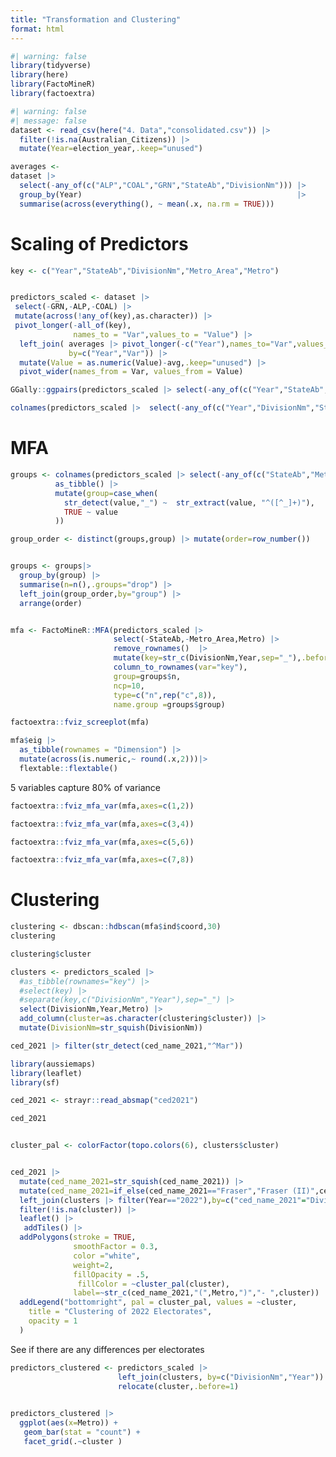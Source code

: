 ```yaml
---
title: "Transformation and Clustering"
format: html
---
```



```r
#| warning: false
library(tidyverse)
library(here)
library(FactoMineR)
library(factoextra)
```


```r
#| warning: false
#| message: false
dataset <- read_csv(here("4. Data","consolidated.csv")) |>
  filter(!is.na(Australian_Citizens)) |>
  mutate(Year=election_year,.keep="unused")

averages <- 
dataset |>
  select(-any_of(c("ALP","COAL","GRN","StateAb","DivisionNm"))) |>
  group_by(Year)                                                |>
  summarise(across(everything(), ~ mean(.x, na.rm = TRUE)))     

```

# Scaling of Predictors

```r

key <- c("Year","StateAb","DivisionNm","Metro_Area","Metro")


predictors_scaled <- dataset |>
 select(-GRN,-ALP,-COAL) |>
 mutate(across(!any_of(key),as.character)) |>
 pivot_longer(-all_of(key),
              names_to = "Var",values_to = "Value") |>
  left_join( averages |> pivot_longer(-c("Year"),names_to="Var",values_to="avg"),
             by=c("Year","Var")) |>
  mutate(Value = as.numeric(Value)-avg,.keep="unused") |>
  pivot_wider(names_from = Var, values_from = Value)


```

```r

GGally::ggpairs(predictors_scaled |> select(-any_of(c("Year","StateAb","DivisionNm"))))

```



```r
colnames(predictors_scaled |>  select(-any_of(c("Year","DivisionNm","StateAb"))))
```

# MFA

```r

groups <- colnames(predictors_scaled |> select(-any_of(c("StateAb","Metro_Area","DivisionNm","Year")))) |>
          as_tibble() |>
          mutate(group=case_when(
            str_detect(value,"_") ~  str_extract(value, "^([^_]+)"),
            TRUE ~ value
          )) 

group_order <- distinct(groups,group) |> mutate(order=row_number())


groups <- groups|>
  group_by(group) |>
  summarise(n=n(),.groups="drop") |>
  left_join(group_order,by="group") |>
  arrange(order)


mfa <- FactoMineR::MFA(predictors_scaled |> 
                       select(-StateAb,-Metro_Area,Metro) |>
                       remove_rownames()  |>
                       mutate(key=str_c(DivisionNm,Year,sep="_"),.before=1,.keep="unused") |>
                       column_to_rownames(var="key"),
                       group=groups$n,
                       ncp=10,
                       type=c("n",rep("c",8)),
                       name.group =groups$group)
```

```r
factoextra::fviz_screeplot(mfa)
```

```r
mfa$eig |> 
  as_tibble(rownames = "Dimension") |>
  mutate(across(is.numeric,~ round(.x,2)))|> 
  flextable::flextable()
```

5 variables capture 80% of variance

```r
factoextra::fviz_mfa_var(mfa,axes=c(1,2))
```

```r
factoextra::fviz_mfa_var(mfa,axes=c(3,4))
```

```r
factoextra::fviz_mfa_var(mfa,axes=c(5,6))
```


```r
factoextra::fviz_mfa_var(mfa,axes=c(7,8))

```


# Clustering


```r
clustering <- dbscan::hdbscan(mfa$ind$coord,30)
clustering
```

```r
clustering$cluster
```



```r
clusters <- predictors_scaled |>
  #as_tibble(rownames="key") |>
  #select(key) |>
  #separate(key,c("DivisionNm","Year"),sep="_") |>
  select(DivisionNm,Year,Metro) |>
  add_column(cluster=as.character(clustering$cluster)) |>
  mutate(DivisionNm=str_squish(DivisionNm))
```

```r
ced_2021 |> filter(str_detect(ced_name_2021,"^Mar"))
```




```r
library(aussiemaps)
library(leaflet)
library(sf)

ced_2021 <- strayr::read_absmap("ced2021") 

ced_2021


cluster_pal <- colorFactor(topo.colors(6), clusters$cluster)


ced_2021 |>
  mutate(ced_name_2021=str_squish(ced_name_2021)) |>
  mutate(ced_name_2021=if_else(ced_name_2021=="Fraser","Fraser (II)",ced_name_2021)) |>
  left_join(clusters |> filter(Year=="2022"),by=c("ced_name_2021"="DivisionNm")) |>
  filter(!is.na(cluster)) |>
  leaflet() |>
   addTiles() |>
  addPolygons(stroke = TRUE,
              smoothFactor = 0.3, 
              color ="white",
              weight=2,
              fillOpacity = .5,
               fillColor = ~cluster_pal(cluster),
              label=~str_c(ced_name_2021,"(",Metro,")","- ",cluster)) |>
  addLegend("bottomright", pal = cluster_pal, values = ~cluster,
    title = "Clustering of 2022 Electorates",
    opacity = 1
  )

```


See if there are any differences per electorates

```r

predictors_clustered <- predictors_scaled |>
                        left_join(clusters, by=c("DivisionNm","Year")) |>
                        relocate(cluster,.before=1)
  

predictors_clustered |>
  ggplot(aes(x=Metro)) +
   geom_bar(stat = "count") +
   facet_grid(.~cluster )

```



